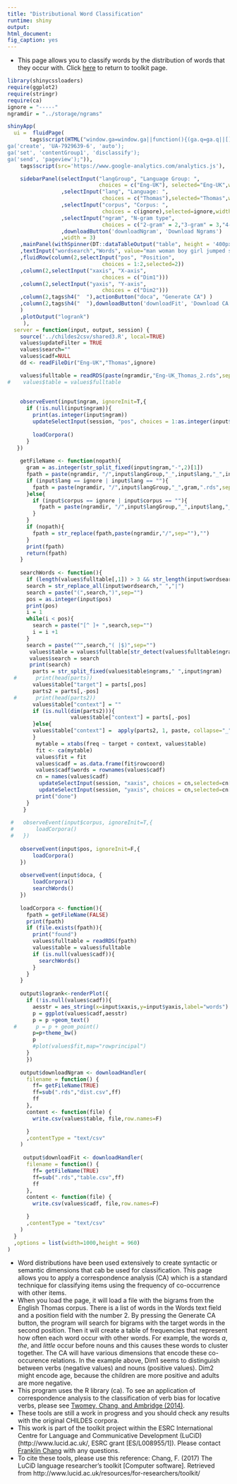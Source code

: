 ```yaml
---
title: "Distributional Word Classification"
runtime: shiny
output: 
html_document: 
fig_caption: yes
---
```


- This page allows you to classify words by the distribution of words that they occur with.  Click [here](../) to return to toolkit page.

```r
library(shinycssloaders)
require(ggplot2)
require(stringr)
require(ca)
ignore = "-----"
ngramdir = "../storage/ngrams"
```

```r

shinyApp(
  ui =  fluidPage(
       tags$script(HTML("window.ga=window.ga||function(){(ga.q=ga.q||[]).push(arguments)};ga.l=+new Date;
ga('create', 'UA-7929639-6', 'auto');
ga('set', 'contentGroup1', 'disclassify'); 
ga('send', 'pageview');")),
    tags$script(src='https://www.google-analytics.com/analytics.js'),

    sidebarPanel(selectInput("langGroup", "Language Group: ", 
                             choices = c("Eng-UK"), selected="Eng-UK",width='90%')
                 ,selectInput("lang", "Language: ",
                              choices = c("Thomas"),selected="Thomas",width='90%')
                 ,selectInput("corpus", "Corpus: ", 
                              choices = c(ignore),selected=ignore,width='90%')
                 ,selectInput("ngram", "N-gram type", 
                              choices = c("2-gram" = 2,"3-gram" = 3,"4-gram"= 4), selected="2-gram",width='90%')
                 ,downloadButton('downloadNgram', 'Download Ngrams')
                 ,width = 3)
    ,mainPanel(withSpinner(DT::dataTableOutput("table", height = '400px', width='400px')))
    ,textInput("wordsearch","Words", value="man woman boy girl jumped sang gave ate",width='90%')
    ,fluidRow(column(2,selectInput("pos", "Position", 
                              choices = 1:2,selected=2))
    ,column(2,selectInput("xaxis", "X-axis",
                              choices = c("Dim1")))
    ,column(2,selectInput("yaxis", "Y-axis",
                              choices = c("Dim2")))
    ,column(2,tags$h4("  "),actionButton("doca", "Generate CA") )
    ,column(2,tags$h4("  "),downloadButton('downloadFit', 'Download CA'))
    )
    ,plotOutput("logrank")
     ),
  server = function(input, output, session) {
    source('../childes2csv/shared3.R', local=TRUE)
    values$updateFilter = TRUE
    values$search=""
    values$cadf=NULL
    dd <- readFileDir("Eng-UK","Thomas",ignore)

    values$fulltable = readRDS(paste(ngramdir,"Eng-UK_Thomas_2.rds",sep="/"))
#    values$table = values$fulltable
    
    
    observeEvent(input$ngram, ignoreInit=T,{
      if (!is.null(input$ngram)){
        print(as.integer(input$ngram))
        updateSelectInput(session, "pos", choices = 1:as.integer(input$ngram))
        
        loadCorpora()
      }
   })
    
    getFileName <- function(nopath){
      gram = as.integer(str_split_fixed(input$ngram,"-",2)[1])
      fpath = paste(ngramdir, "/",input$langGroup,"_",input$lang,"_",input$corpus, "_",gram,".rds",sep="")
      if (input$lang == ignore | input$lang == ""){
        fpath = paste(ngramdir, "/",input$langGroup,"_",gram,".rds",sep="")
      }else{
        if (input$corpus == ignore | input$corpus == ""){
          fpath = paste(ngramdir, "/",input$langGroup,"_",input$lang,"_",gram,".rds",sep="")
        }
      }
      if (nopath){
        fpath = str_replace(fpath,paste(ngramdir,"/",sep=""),"")
      }
      print(fpath)
      return(fpath)
    }
    
    searchWords <- function(){
      if (length(values$fulltable[,1]) > 3 && str_length(input$wordsearch) > 1){
      search = str_replace_all(input$wordsearch," ","|")
      search = paste("(",search,")",sep="")
      pos = as.integer(input$pos)
      print(pos)
      i = 1
      while(i < pos){
        search = paste("[^ ]+ ",search,sep="")
        i = i +1
      }
      search = paste("^",search,"( |$)",sep="")
       values$table = values$fulltable[str_detect(values$fulltable$ngrams,search),c("ngrams","freq")]
       values$search = search
       print(search)
        parts = str_split_fixed(values$table$ngrams," ",input$ngram)
  #      print(head(parts))
        values$table["target"] = parts[,pos] 
        parts2 = parts[,-pos]
  #      print(head(parts2))
        values$table["context"] = ""
        if (is.null(dim(parts2))){
                    values$table["context"] = parts[,-pos]
        }else{
        values$table["context"] =  apply(parts2, 1, paste, collapse="_",sep="")
        }
         mytable = xtabs(freq ~ target + context, values$table)
         fit <- ca(mytable)
         values$fit = fit
         values$cadf = as.data.frame(fit$rowcoord)
         values$cadf$words = rownames(values$cadf)
         cn = names(values$cadf)
          updateSelectInput(session, "xaxis", choices = cn,selected=cn[1])
          updateSelectInput(session, "yaxis", choices = cn,selected=cn[2])
         print("done")
      }
     }
     
 #   observeEvent(input$corpus, ignoreInit=T,{
 #       loadCorpora()
 #   })
    
    observeEvent(input$pos, ignoreInit=F,{
        loadCorpora()
    })
    
    observeEvent(input$doca, {
        loadCorpora()
        searchWords()
    })
    
    loadCorpora <- function(){
      fpath = getFileName(FALSE)
      print(fpath)
      if (file.exists(fpath)){
        print("found")
        values$fulltable = readRDS(fpath)
        values$table = values$fulltable
        if (is.null(values$cadf)){
          searchWords()
        }
      }
    }
    
    output$logrank<-renderPlot({
      if (!is.null(values$cadf)){
        aesstr = aes_string(x=input$xaxis,y=input$yaxis,label="words")
        p = ggplot(values$cadf,aesstr)
        p = p +geom_text()
  #      p = p + geom_point()
        p=p+theme_bw()
        p
        #plot(values$fit,map="rowprincipal")
      }
      })
    
    output$downloadNgram <- downloadHandler(
      filename = function() { 
        ff= getFileName(TRUE)
        ff=sub(".rds","dist.csv",ff)
        ff
      },
      content <- function(file) {
        write.csv(values$table, file,row.names=F)

      }
      ,contentType = "text/csv"
    )
    
     output$downloadFit <- downloadHandler(
      filename = function() { 
        ff= getFileName(TRUE)
        ff=sub(".rds","table.csv",ff)
        ff
      },
      content <- function(file) {
        write.csv(values$cadf, file,row.names=F)

      }
      ,contentType = "text/csv"
    )
  }
  ,options = list(width=1000,height = 960)
)
```

- Word distributions have been used extensively to create syntactic or semantic dimensions that cab be used for classification.  This page allows you to apply a correspondence analysis (CA) which is a standard technique for classifying items using the frequency of co-occurrence with other items.
- When you load the page, it will load a file with the bigrams from the English Thomas corpus.
There is a list of words in the Words text field and a position field with the number 2.
By pressing the Generate CA button, the program will search for bigrams with the target words in the second position.
Then it will create a table of frequencies that represent how often each word occur with other words.  For example, the words _a_, _the_, and _little_ occur before nouns and this causes these words to cluster together. The CA will have various dimensions that encode these co-occurence relations.  In the example above, Dim1 seems to distinguish between verbs (negative values) and nouns (positive values).  Dim2 might encode age, because the children are more positive and adults are more negative.
- This program uses the R library (ca).  To see an application of correspondence analysis to the classification of verb bias for locative verbs, please see [Twomey, Chang, and Ambridge (2014)](https://sites.google.com/site/sentenceproductionmodel/cv/twomey%2Cchang%2Cambridge%2C2014.pdf?attredirects=0&d=1).
- These tools are still a work in progress and you should check any results with the original CHILDES corpora.  
- This work is part of the toolkit project within the ESRC International Centre for Language and Communicative Development (LuCiD) (http://www.lucid.ac.uk/, ESRC grant [ES/L008955/1]).  Please contact [Franklin Chang](https://sites.google.com/site/sentenceproductionmodel/cv) with any questions.
- To cite these tools, please use this reference: Chang, F. (2017) The LuCiD language researcher's toolkit [Computer software]. Retrieved from http://www.lucid.ac.uk/resources/for-researchers/toolkit/ 

